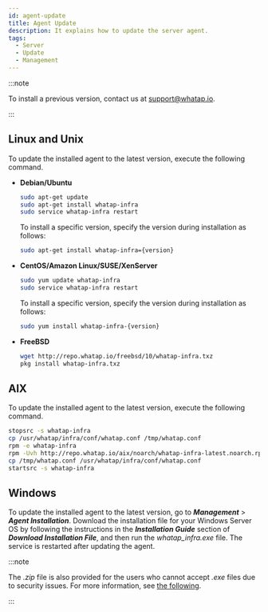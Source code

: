 ```yaml
---
id: agent-update
title: Agent Update
description: It explains how to update the server agent.
tags:
  - Server
  - Update
  - Management
---
```


:::note

To install a previous version, contact us at support@whatap.io.

:::

## Linux and Unix

To update the installed agent to the latest version, execute the following command.

- **Debian/Ubuntu**

  ```bash title=SH
  sudo apt-get update
  sudo apt-get install whatap-infra
  sudo service whatap-infra restart
  ```

  To install a specific version, specify the version during installation as follows:

  ```bash
  sudo apt-get install whatap-infra={version}
  ```

- **CentOS/Amazon Linux/SUSE/XenServer**

  ```bash title=SH
  sudo yum update whatap-infra
  sudo service whatap-infra restart
  ```

  To install a specific version, specify the version during installation as follows:

  ```bash
  sudo yum install whatap-infra-{version}
  ```

- **FreeBSD**

  ```bash title=SH
  wget http://repo.whatap.io/freebsd/10/whatap-infra.txz
  pkg install whatap-infra.txz
  ```

## AIX

To update the installed agent to the latest version, execute the following command. 

```bash
stopsrc -s whatap-infra
cp /usr/whatap/infra/conf/whatap.conf /tmp/whatap.conf
rpm -e whatap-infra
rpm -Uvh http://repo.whatap.io/aix/noarch/whatap-infra-latest.noarch.rpm
cp /tmp/whatap.conf /usr/whatap/infra/conf/whatap.conf
startsrc -s whatap-infra
```

## Windows

To update the installed agent to the latest version, go to **_Management_** > **_Agent Installation_**. Download the installation file for your Windows Server OS by following the instructions in the **_Installation Guide_** section of **_Download Installation File_**, and then run the _whatap_infra.exe_ file. The service is restarted after updating the agent.

:::note

The _.zip_ file is also provided for the users who cannot accept _.exe_ files due to security issues. For more information, see [the following](../server/server-os/server-windows).

:::
